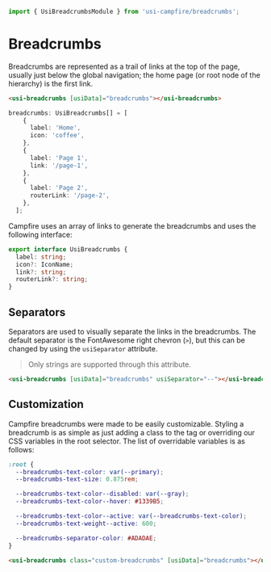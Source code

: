 ```ts
import { UsiBreadcrumbsModule } from 'usi-campfire/breadcrumbs';
```

# Breadcrumbs
Breadcrumbs are represented as a trail of links at the top of the page, usually just below the global navigation; the home page (or root node of the hierarchy)
is the first link.

```html
<usi-breadcrumbs [usiData]="breadcrumbs"></usi-breadcrumbs>
```

```ts
breadcrumbs: UsiBreadcrumbs[] = [
    {
      label: 'Home',
      icon: 'coffee',
    },
    {
      label: 'Page 1',
      link: '/page-1',
    },
    {
      label: 'Page 2',
      routerLink: '/page-2',
    },
  ];
```

Campfire uses an array of links to generate the breadcrumbs and uses the following interface:

```ts
export interface UsiBreadcrumbs {
  label: string;
  icon?: IconName;
  link?: string;
  routerLink?: string;
}
```

## Separators
Separators are used to visually separate the links in the breadcrumbs. The default separator is the FontAwesome right chevron (`>`), but this can be changed by
using the `usiSeparator` attribute.

> Only strings are supported through this attribute.

```html
<usi-breadcrumbs [usiData]="breadcrumbs" usiSeparator="--"></usi-breadcrumbs>
```

## Customization
Campfire breadcrumbs were made to be easily customizable. Styling a breadcrumb is as simple as just adding a class to the tag or overriding our CSS variables in
the root selector. The list of overridable variables is as follows:

```css
:root {
  --breadcrumbs-text-color: var(--primary);
  --breadcrumbs-text-size: 0.875rem;

  --breadcrumbs-text-color--disabled: var(--gray);
  --breadcrumbs-text-color--hover: #1339B5;

  --breadcrumbs-text-color--active: var(--breadcrumbs-text-color);
  --breadcrumbs-text-weight--active: 600;

  --breadcrumbs-separator-color: #ADADAE;
}
```

```html
<usi-breadcrumbs class="custom-breadcrumbs" [usiData]="breadcrumbs"></usi-breadcrumbs>
```

